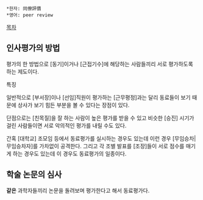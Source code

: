  *한자: 同僚評價
 *영어: peer review

[[목차]]
== 인사평가의 방법 ==
평가의 한 방법으로 [동기]이거나 [근접기수]에 해당하는 사람들끼리 서로 평가하도록 하는 제도이다.

특징

일반적으로 [부서장]이나 [선임]직원이 평가하는 [근무평정]과는 달리 동료들이 보기 때문에 상사가 보기 힘든 부분을 볼 수 있다는 장점이 있다. 

단점으로는 [친목질]을 잘 하는 사람이 높은 평가를 받을 수 있고 비슷한 [승진] 시기가 걸린 사람들이면 서로 악의적인 평가를 내릴 수도 있다.

간혹 [대학교] 조모임 등에서 동료평가를 실시하는 경우도 있는데 이런 경우 [무임승차|무임승차자]를 가차없이 공격한다. 그리고 각 조별 발표를 [조장]들이 서로 점수를 매기게 하는 경우도 있는데 이 경우도 동료평가의 일종이다.

== 학술 논문의 심사 ==
'''같은''' 과학자들끼리 논문을 돌려보며 평가한다고 해서 동료평가다.
